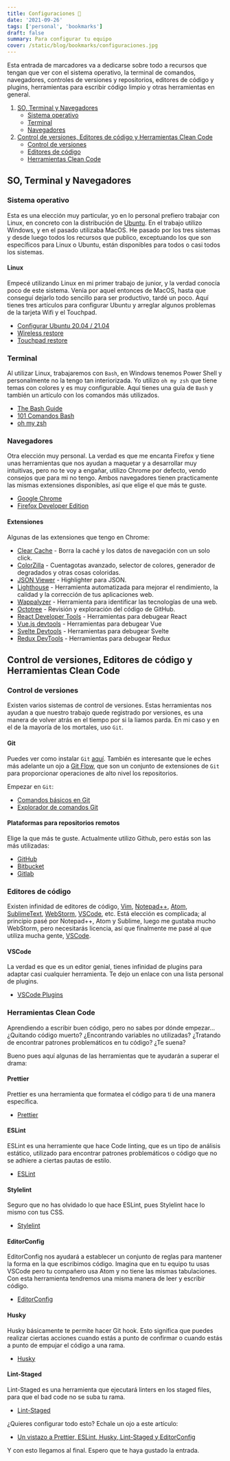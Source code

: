 ```yaml
---
title: Configuraciones 🔖
date: '2021-09-26'
tags: ['personal', 'bookmarks']
draft: false
summary: Para configurar tu equipo
cover: /static/blog/bookmarks/configuraciones.jpg
---
```


Esta entrada de marcadores va a dedicarse sobre todo a recursos que tengan que ver con el sistema operativo, la terminal de comandos, navegadores, controles de versiones y repositorios, editores de código y plugins, herramientas para escribir código limpio y otras herramientas en general.

1. [SO, Terminal y Navegadores](/blog/bookmarks/configuraciones#first)
   - [Sistema operativo](/blog/bookmarks/configuraciones#so)
   - [Terminal](/blog/bookmarks/configuraciones#terminal)
   - [Navegadores](/blog/bookmarks/configuraciones#navegadores)
2. [Control de versiones, Editores de código y Herramientas Clean Code](/blog/bookmarks/configuraciones#second)
   - [Control de versiones](/blog/bookmarks/configuraciones#git)
   - [Editores de código](/blog/bookmarks/configuraciones#code)
   - [Herramientas Clean Code](/blog/bookmarks/configuraciones#clean)

<section id="first">

## SO, Terminal y Navegadores

<article id="so">

### Sistema operativo

Esta es una elección muy particular, yo en lo personal prefiero trabajar con Linux, en concreto con la distribución de [Ubuntu](https://ubuntu.com/). En el trabajo utilizo Windows, y en el pasado utilizaba MacOS. He pasado por los tres sistemas y desde luego todos los recursos que publico, exceptuando los que son específicos para Linux o Ubuntu, están disponibles para todos o casi todos los sistemas.

#### Linux

Empecé utilizando Linux en mi primer trabajo de junior, y la verdad conocía poco de este sistema. Venía por aquel entonces de MacOS, hasta que conseguí dejarlo todo sencillo para ser productivo, tardé un poco. Aquí tienes tres artículos para configurar Ubuntu y arreglar algunos problemas de la tarjeta Wifi y el Touchpad.

- [Configurar Ubuntu 20.04 / 21.04](/blog/linux/configurar-ubuntu)
- [Wireless restore](https://askubuntu.com/questions/1182722/intel-wireless-ac-9462-not-working-w-18-04-lts)
- [Touchpad restore](https://askubuntu.com/questions/528293/is-there-a-way-to-restart-the-touchpad-driver)

</article>

<article id="terminal">

### Terminal

Al utilizar Linux, trabajaremos con `Bash`, en Windows tenemos Power Shell y personalmente no la tengo tan interiorizada. Yo utilizo `oh my zsh` que tiene temas con colores y es muy configurable. Aquí tienes una guía de `Bash` y también un artículo con los comandos más utilizados.

- [The Bash Guide](https://guide.bash.academy/)
- [101 Comandos Bash](/blog/linux/101-comandos-bash)
- [oh my zsh](https://ohmyz.sh/)

</article>

<article id="navegadores">

### Navegadores

Otra elección muy personal. La verdad es que me encanta Firefox y tiene unas herramientas que nos ayudan a maquetar y a desarrollar muy intuitivas, pero no te voy a engañar, utilizo Chrome por defecto, vendo consejos que para mi no tengo. Ambos navegadores tienen practicamente las mismas extensiones disponibles, así que elige el que más te guste.

- [Google Chrome](https://www.google.com/chrome/)
- [Firefox Developer Edition](https://www.mozilla.org/en-US/firefox/developer/)

#### Extensiones

Algunas de las extensiones que tengo en Chrome:

- [Clear Cache](https://chrome.google.com/webstore/detail/clear-cache/cppjkneekbjaeellbfkmgnhonkkjfpdn?hl=en) - Borra la caché y los datos de navegación con un solo click.
- [ColorZilla](https://chrome.google.com/webstore/detail/colorzilla/bhlhnicpbhignbdhedgjhgdocnmhomnp?hl=en) - Cuentagotas avanzado, selector de colores, generador de degradados y otras cosas coloridas.
- [JSON Viewer](https://chrome.google.com/webstore/detail/json-viewer/gbmdgpbipfallnflgajpaliibnhdgobh?hl=en) - Highlighter para JSON.
- [Lighthouse](https://chrome.google.com/webstore/detail/lighthouse/blipmdconlkpinefehnmjammfjpmpbjk?hl=en) - Herramienta automatizada para mejorar el rendimiento, la calidad y la corrección de tus aplicaciones web.
- [Wappalyzer](https://chrome.google.com/webstore/detail/wappalyzer/gppongmhjkpfnbhagpmjfkannfbllamg?hl=en) - Herramienta para identificar las tecnologías de una web.
- [Octotree](https://chrome.google.com/webstore/detail/octotree-github-code-tree/bkhaagjahfmjljalopjnoealnfndnagc?hl=en) - Revisión y exploración del código de GitHub.
- [React Developer Tools](https://chrome.google.com/webstore/detail/react-developer-tools/fmkadmapgofadopljbjfkapdkoienihi?hl=en) - Herramientas para debugear React
- [Vue.js devtools](https://chrome.google.com/webstore/detail/vuejs-devtools/nhdogjmejiglipccpnnnanhbledajbpd?hl=en) - Herramientas para debugear Vue
- [Svelte Devtools](https://chrome.google.com/webstore/detail/svelte-devtools/ckolcbmkjpjmangdbmnkpjigpkddpogn?hl=en) - Herramientas para debugear Svelte
- [Redux DevTools](https://chrome.google.com/webstore/detail/redux-devtools/lmhkpmbekcpmknklioeibfkpmmfibljd?hl=en) - Herramientas para debugear Redux

</article>

</section>

<section id="second">

## Control de versiones, Editores de código y Herramientas Clean Code

<article id="git">

### Control de versiones

Existen varios sistemas de control de versiones. Estas herramientas nos ayudan a que nuestro trabajo quede registrado por versiones, es una manera de volver atrás en el tiempo por si la liamos parda. En mi caso y en el de la mayoría de los mortales, uso `Git`.

#### Git

Puedes ver como instalar `Git` [aquí](/blog/linux/configurar-ubuntu#git). También es interesante que le eches más adelante un ojo a [Git Flow](https://danielkummer.github.io/git-flow-cheatsheet/), que son un conjunto de extensiones de `Git` para proporcionar operaciones de alto nivel los repositorios.

Empezar en `Git`:

- [Comandos básicos en Git](https://github.com/susannalles/MinimalEditions/wiki/Lista-Comandos-Git)
- [Explorador de comandos Git](https://gitexplorer.com/)

#### Plataformas para repositorios remotos

Elige la que más te guste. Actualmente utilizo Github, pero estás son las más utilizadas:

- [GitHub](https://github.com/)
- [Bitbucket](https://bitbucket.org/)
- [Gitlab](https://about.gitlab.com/)

</article>

<article id="code">

### Editores de código

Existen infinidad de editores de código, [Vim](https://www.vim.org/), [Notepad++](https://notepad-plus-plus.org/downloads/), [Atom](https://atom.io/), [SublimeText](https://www.sublimetext.com/), [WebStorm](https://www.jetbrains.com/webstorm/), [VSCode](https://code.visualstudio.com/), etc. Está elección es complicada; al principio pasé por Notepad++, Atom y Sublime, luego me gustaba mucho WebStorm, pero necesitarás licencia, así que finalmente me pasé al que utiliza mucha gente, [VSCode](https://code.visualstudio.com/).

#### VSCode

La verdad es que es un editor genial, tienes infinidad de plugins para adaptar casi cualquier herramienta. Te dejo un enlace con una lista personal de plugins.

- [VSCode Plugins](/blog/vscode/plugins)

</article>

<article id="clean">

### Herramientas Clean Code

Aprendiendo a escribir buen código, pero no sabes por dónde empezar... ¿Quitando código muerto? ¿Encontrando variables no utilizadas? ¿Tratando de encontrar patrones problemáticos en tu código? ¿Te suena?

Bueno pues aquí algunas de las herramientas que te ayudarán a superar el drama:

#### Prettier

Prettier es una herramienta que formatea el código para ti de una manera específica.

- [Prettier](https://prettier.io/)

#### ESLint

ESLint es una herramiente que hace Code linting, que es un tipo de análisis estático, utilizado para encontrar patrones problemáticos o código que no se adhiere a ciertas pautas de estilo.

- [ESLint](https://eslint.org/)

#### Stylelint

Seguro que no has olvidado lo que hace ESLint, pues Stylelint hace lo mismo con tus CSS.

- [Stylelint](https://stylelint.io/)

#### EditorConfig

EditorConfig nos ayudará a establecer un conjunto de reglas para mantener la forma en la que escribimos código. Imagina que en tu equipo tu usas VSCode pero tu compañero usa Atom y no tiene las mismas tabulaciones. Con esta herramienta tendremos una misma manera de leer y escribir código.

- [EditorConfig](https://editorconfig.org/)

#### Husky

Husky básicamente te permite hacer Git hook. Esto significa que puedes realizar ciertas acciones cuando estás a punto de confirmar o cuando estás a punto de empujar el código a una rama.

- [Husky](https://github.com/typicode/husky)

#### Lint-Staged

Lint-Staged es una herramienta que ejecutará linters en los staged files, para que el bad code no se suba tu rama.

- [Lint-Staged](https://github.com/okonet/lint-staged)

¿Quieres configurar todo esto? Echale un ojo a este artículo:

- [Un vistazo a Prettier, ESLint, Husky, Lint-Staged y EditorConfig](https://www.freecodecamp.org/news/these-tools-will-help-you-write-clean-code-da4b5401f68e/)

</article>

</section>

Y con esto llegamos al final. Espero que te haya gustado la entrada.
